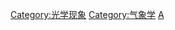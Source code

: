 {{Catnav|頁面分類|人类社会|知識|科学|自然科学|環境科學|大气科学|气象学}}
{{Commonscat|Atmospheric optical phenomena}}

[[Category:光学现象|Category:光学现象]]
[[Category:气象学|Category:气象学]]
[[Category:地球現象|A]]